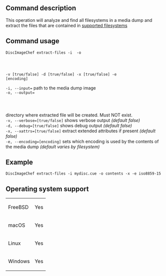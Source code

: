 ==Command description==
This operation will analyze and find all filesystems in a media dump and extract the files that are contained in [[Filesystems-recognized-by-DiscImageChef|supported filesystems]]

==Command usage==
<code>DiscImageChef extract-files -i <dump> -o <output> -v [true/false] -d [true/false] -x [true/false] -e [encoding]</code> 

<code>-i, --input=<dump></code> path to the media dump image<br />
<code>-o, --output=<output></code> directory where extracted file will be created. Must NOT exist.<br />
<code>-v, --verbose=[true/false]</code> shows verbose output ''(default false)''<br />
<code>-d, --debug=[true/false]</code> shows debug output ''(default false)''<br />
<code>-x, --xattrs=[true/false]</code> extract extended attributes if present ''(default false)''<br />
<code>-e, --encoding=[encoding]</code> sets which encoding is used by the contents of the media dump ''(default varies by filesystem)''<br />

==Example==
<code>DiscImageChef extract-files -i mydisc.cue -o contents -x -e iso8859-15</code>

==Operating system support==
{|
| FreeBSD
| Yes
|-
| macOS
| Yes
|-
| Linux
| Yes
|-
| Windows
| Yes
|}